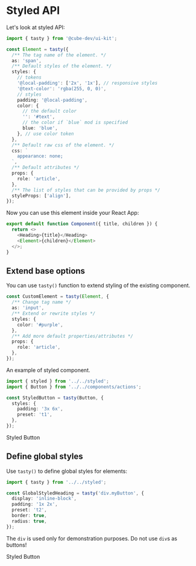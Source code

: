 
<Meta title="UIKit/Styled API" />

# Styled API

Let's look at styled API:

```typescript jsx
import { tasty } from '@cube-dev/ui-kit';

const Element = tasty({
  /** The tag name of the element. */
  as: 'span',
  /** Default styles of the element. */
  styles: {
    // tokens
    '@local-padding': ['2x', '1x'], // responsive styles
    '@text-color': 'rgba(255, 0, 0)',
    // styles
    padding: '@local-padding',
    color: {
      // the default color
      '': '#text',
      // the color if `blue` mod is specified
      blue: 'blue',
    }, // use color token
  },
  /** Default raw css of the element. */
  css: `
    appearance: none;
  `,
  /** Default attributes */
  props: {
    role: 'article',
  },
  /** The list of styles that can be provided by props */
  styleProps: ['align'],
});
```

Now you can use this element inside your React App:

```typescript jsx
export default function Component({ title, children }) {
  return <>
    <Heading>{title}</Heading>
    <Element>{children}</Element>
  </>;
}
```

## Extend base options

You can use `tasty()` function to extend styling of the existing component.

```typescript jsx
const CustomElement = tasty(Element, {
  /** Change tag name */
  as: 'input',
  /** Extend or rewrite styles */
  styles: {
    color: '#purple',
  },
  /** Add more default properties/attributes */
  props: {
    role: 'article',
  },
});
```

An example of styled component.

```typescript jsx
import { styled } from '../../styled';
import { Button } from '../../components/actions';

const StyledButton = tasty(Button, {
  styles: {
    padding: '3x 6x',
    preset: 't1',
  },
});
```

<Canvas>
  <Story name="Styled Button">
    <StyledButton>Styled Button</StyledButton>
  </Story>
</Canvas>

## Define global styles

Use `tasty()` to define global styles for elements:

```typescript jsx
import { tasty } from '../../styled';

const GlobalStyledHeading = tasty('div.myButton', {
  display: 'inline-block',
  padding: '1x 2x',
  preset: 't2',
  border: true,
  radius: true,
});
```

The `div` is used only for demonstration purposes. Do not use `div`s as buttons!

<Canvas>
  <Story name="Globally Styled Button">
    <div className="myButton">Styled Button</div>
    <GlobalStyledHeading/>
  </Story>
</Canvas>
